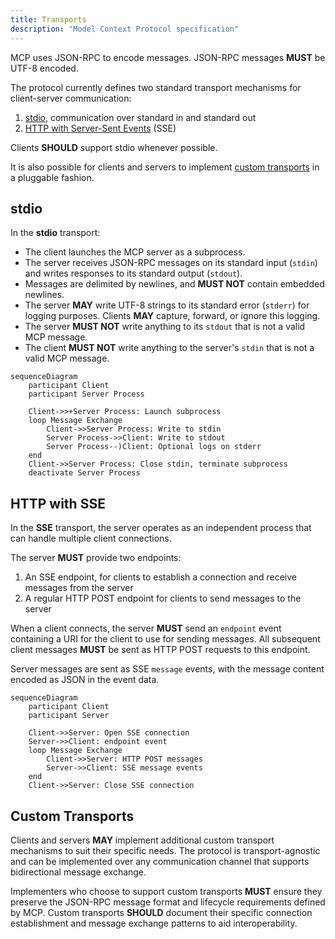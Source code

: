 ```yaml
---
title: Transports
description: "Model Context Protocol specification"
---
```



MCP uses JSON-RPC to encode messages. JSON-RPC messages **MUST** be UTF-8 encoded.

The protocol currently defines two standard transport mechanisms for client-server
communication:

1. [stdio](#stdio), communication over standard in and standard out
2. [HTTP with Server-Sent Events](#http-with-sse) (SSE)

Clients **SHOULD** support stdio whenever possible.

It is also possible for clients and servers to implement
[custom transports](#custom-transports) in a pluggable fashion.

## stdio

In the **stdio** transport:

- The client launches the MCP server as a subprocess.
- The server receives JSON-RPC messages on its standard input (`stdin`) and writes
  responses to its standard output (`stdout`).
- Messages are delimited by newlines, and **MUST NOT** contain embedded newlines.
- The server **MAY** write UTF-8 strings to its standard error (`stderr`) for logging
  purposes. Clients **MAY** capture, forward, or ignore this logging.
- The server **MUST NOT** write anything to its `stdout` that is not a valid MCP message.
- The client **MUST NOT** write anything to the server's `stdin` that is not a valid MCP
  message.

```mermaid
sequenceDiagram
    participant Client
    participant Server Process

    Client->>+Server Process: Launch subprocess
    loop Message Exchange
        Client->>Server Process: Write to stdin
        Server Process->>Client: Write to stdout
        Server Process--)Client: Optional logs on stderr
    end
    Client->>Server Process: Close stdin, terminate subprocess
    deactivate Server Process
```

## HTTP with SSE

In the **SSE** transport, the server operates as an independent process that can handle
multiple client connections.

The server **MUST** provide two endpoints:

1. An SSE endpoint, for clients to establish a connection and receive messages from the
   server
2. A regular HTTP POST endpoint for clients to send messages to the server

When a client connects, the server **MUST** send an `endpoint` event containing a URI for
the client to use for sending messages. All subsequent client messages **MUST** be sent
as HTTP POST requests to this endpoint.

Server messages are sent as SSE `message` events, with the message content encoded as
JSON in the event data.

```mermaid
sequenceDiagram
    participant Client
    participant Server

    Client->>Server: Open SSE connection
    Server->>Client: endpoint event
    loop Message Exchange
        Client->>Server: HTTP POST messages
        Server->>Client: SSE message events
    end
    Client->>Server: Close SSE connection
```

## Custom Transports

Clients and servers **MAY** implement additional custom transport mechanisms to suit
their specific needs. The protocol is transport-agnostic and can be implemented over any
communication channel that supports bidirectional message exchange.

Implementers who choose to support custom transports **MUST** ensure they preserve the
JSON-RPC message format and lifecycle requirements defined by MCP. Custom transports
**SHOULD** document their specific connection establishment and message exchange patterns
to aid interoperability.
